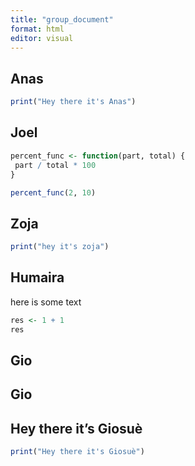 ```yaml
---
title: "group_document"
format: html
editor: visual
---
```


## Anas

```r
print("Hey there it's Anas")
```

## Joel

```r
percent_func <- function(part, total) {
 part / total * 100
}

percent_func(2, 10)

```

## Zoja

```r
print("hey it's zoja")
```

## Humaira

here is some text

```r
res <- 1 + 1
res
```

## Gio

## Gio

## Hey there it's Giosuè

```r
print("Hey there it's Giosuè")
```
